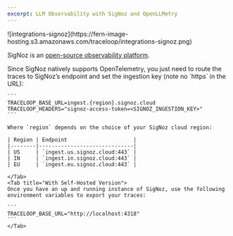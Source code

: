 ```yaml
---
excerpt: LLM Observability with SigNoz and OpenLLMetry
---
```


<Frame>
![integrations-signoz](https://fern-image-hosting.s3.amazonaws.com/traceloop/integrations-signoz.png)
</Frame>

SigNoz is an [open-source observability platform](https://github.com/signoz/signoz).

<Tabs>
    <Tab title="With SigNoz Cloud">
    Since SigNoz natively supports OpenTelemetry, you just need to route the traces to SigNoz’s endpoint and set the ingestion key (note no `https` in the URL):

    ```
    TRACELOOP_BASE_URL=ingest.{region}.signoz.cloud
    TRACELOOP_HEADERS="signoz-access-token=<SIGNOZ_INGESTION_KEY>"
    ```

    Where `region` depends on the choice of your SigNoz cloud region:

    | Region | Endpoint                     |
    |--------|------------------------------|
    | US     | `ingest.us.signoz.cloud:443` |
    | IN     | `ingest.in.signoz.cloud:443` |
    | EU     | `ingest.eu.signoz.cloud:443` |

    </Tab>
    <Tab title="With Self-Hosted Version">
    Once you have an up and running instance of SigNoz, use the following environment variables to export your traces:

    ```
    TRACELOOP_BASE_URL="http://localhost:4318"
    ```
    </Tab>
</Tabs>